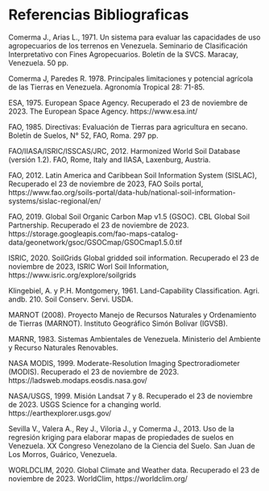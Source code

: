 # Referencias Bibliograficas {-}

Comerma J., Arias L., 1971. Un sistema para evaluar las capacidades de uso  agropecuarios de los terrenos en Venezuela. Seminario de Clasificación Interpretativo con Fines Agropecuarios. Boletín de la SVCS. Maracay, Venezuela. 50 pp.

Comerma J, Paredes R. 1978. Principales limitaciones y potencial agrícola de las Tierras en
Venezuela. Agronomía Tropical 28: 71-85.

ESA, 1975. European Space Agency. Recuperado el 23 de noviembre de 2023. The European Space Agency. https://www.esa.int/

FAO, 1985. Directivas: Evaluación de Tierras para agricultura en secano. Boletín de Suelos, N° 52, FAO, Roma. 297 pp.

FAO/IIASA/ISRIC/ISSCAS/JRC, 2012. Harmonized World Soil Database (versión 1.2). FAO, Rome, Italy and IIASA, Laxenburg, Austria.

FAO, 2012. Latin America and Caribbean Soil Information System (SISLAC), Recuperado el 23 de noviembre de 2023, FAO Soils portal,  https://www.fao.org/soils-portal/data-hub/national-soil-information-systems/sislac-regional/en/

FAO, 2019. Global Soil Organic Carbon Map v1.5 (GSOC). CBL Global Soil Partnership. Recuperado el 23 de noviembre de 2023. https://storage.googleapis.com/fao-maps-catalog-data/geonetwork/gsoc/GSOCmap/GSOCmap1.5.0.tif

ISRIC, 2020. SoilGrids Global gridded soil information. Recuperado el 23 de noviembre de 2023, ISRIC Worl Soil Information, https://www.isric.org/explore/soilgrids

Klingebiel, A. y P.H. Montgomery, 1961. Land-Capability Classification. Agri. andb. 210. Soil Conserv. Servi. USDA.

MARNOT (2008). Proyecto Manejo de Recursos Naturales y Ordenamiento de Tierras (MARNOT). Instituto Geográfico Simón Bolívar (IGVSB). 

MARNR, 1983. Sistemas Ambientales de Venezuela. Ministerio del Ambiente y Recurso Naturales Renovables.

NASA MODIS, 1999.  Moderate-Resolution Imaging Spectroradiometer (MODIS). Recuperado el 23 de noviembre de 2023.  https://ladsweb.modaps.eosdis.nasa.gov/

NASA/USGS, 1999.    Misión Landsat 7 y 8. Recuperado el 23 de noviembre de 2023. USGS Science for a changing world.  https://earthexplorer.usgs.gov/

Sevilla V., Valera A., Rey J., Viloria J., y Comerma J., 2013. Uso de la regresión kriging para elaborar mapas de propiedades de suelos en Venezuela. XX Congreso Venezolano de la Ciencia del Suelo. San Juan de Los Morros, Guárico, Venezuela.

WORLDCLIM, 2020. Global Climate and Weather data. Recuperado el 23 de noviembre de 2023. WorldClim, https://worldclim.org/